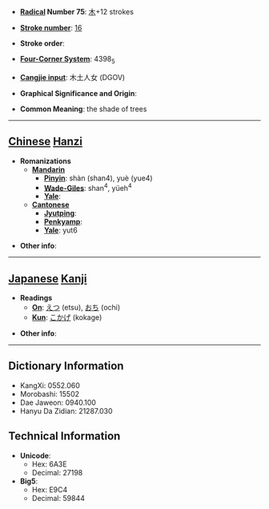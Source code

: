 * '''[[Wiktionary:Chinese radical index| Radical]] Number 75''': [[Wiktionary:Chinese radical index 木|木]]+12 strokes

* '''[[Wiktionary:Chinese total strokes index|Stroke number]]''': [[Wiktionary:Chinese total strokes index 16|16]]

* '''Stroke order''': 

* '''[[Wiktionary:Chinese four corner index|Four-Corner System]]''': 4398<sub>5</sub>

* '''[[Wiktionary:Chinese Cangjie index|Cangjie input]]''': 木土人女 (DGOV)

* '''Graphical Significance and Origin''': 

* '''Common Meaning''': the shade of trees

----

== [[Chinese]] [[Hanzi]] ==

* '''Romanizations'''
** '''[[Mandarin]]'''
*** '''[[Pinyin]]''': shàn (shan4), yuè (yue4)
*** '''[[Wade-Giles]]''': shan<sup>4</sup>, yüeh<sup>4</sup>
*** '''[[Yale]]''': 
** '''[[Cantonese]]'''
*** '''[[Jyutping]]''':
*** '''[[Penkyamp]]''': 
*** '''[[Yale]]''': yut6

* '''Other info''': 

----

== [[Japanese]] [[Kanji]] ==

* '''Readings'''
** '''[[On]]''': [[えつ]] (etsu), [[おち]] (ochi)
** '''[[Kun]]''': [[こかげ]] (kokage)

* '''Other info''':  

----

== Dictionary Information ==

* KangXi: 0552.060
* Morobashi: 15502
* Dae Jaweon: 0940.100
* Hanyu Da Zidian: 21287.030

== Technical Information ==

* '''Unicode''':
** Hex: 6A3E
** Decimal: 27198
* '''Big5''':
** Hex: E9C4
** Decimal: 59844